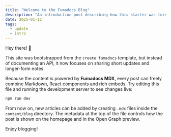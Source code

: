 ```yaml
---
title: "Welcome to the Fumadocs Blog"
description: "An introduction post describing how this starter was turned into a blog."
date: 2025-01-12
tags:
  - update
  - intro
---
```


Hey there! 👋

This site was bootstrapped from the `create fumadocs` template, but instead of documenting
an API, it now focuses on sharing short updates and longer-form notes.

Because the content is powered by **Fumadocs MDX**, every post can freely combine Markdown,
React components and rich embeds. Try editing this file and running the development server
to see changes live:

```bash
npm run dev
```

From now on, new articles can be added by creating `.mdx` files inside the
`content/blog` directory. The metadata at the top of the file controls how the post is shown
on the homepage and in the Open Graph preview.

Enjoy blogging!
